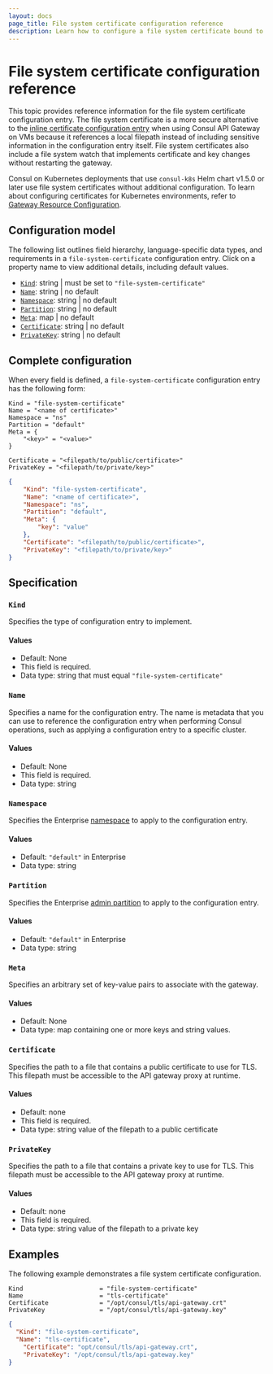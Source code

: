 ```yaml
---
layout: docs
page_title: File system certificate configuration reference
description: Learn how to configure a file system certificate bound to an API Gateway on VMs.
---
```


# File system certificate configuration reference

This topic provides reference information for the file system certificate
configuration entry. The file system certificate is a more secure alternative to the [inline certificate configuration entry](/consul/docs/connect/config-entries/inline-certificate) when using Consul API Gateway on VMs because it references a local filepath instead of including sensitive information in the configuration entry itself. File system certificates also include a file system watch that implements certificate and key changes without restarting the gateway.

Consul on Kubernetes deployments that use `consul-k8s` Helm chart v1.5.0 or later use file system certificates without additional configuration. To learn about configuring certificates for Kubernetes environments, refer to [Gateway Resource Configuration](/consul/docs/connect/gateways/api-gateway/configuration/gateway).

## Configuration model

The following list outlines field hierarchy, language-specific data types, and
requirements in a `file-system-certificate` configuration entry. Click on a property name
to view additional details, including default values.

- [`Kind`](#kind): string | must be set to `"file-system-certificate"`
- [`Name`](#name): string | no default
- [`Namespace`](#namespace): string | no default <EnterpriseAlert inline />
- [`Partition`](#partition): string | no default <EnterpriseAlert inline />
- [`Meta`](#meta): map | no default
- [`Certificate`](#certificate): string | no default
- [`PrivateKey`](#privatekey): string | no default

## Complete configuration

When every field is defined, a `file-system-certificate` configuration entry has the following form:

<Tabs>

<Tab heading="HCL" group="hcl">

```hcl
Kind = "file-system-certificate"
Name = "<name of certificate>"
Namespace = "ns"
Partition = "default"
Meta = {
	"<key>" = "<value>"
}

Certificate = "<filepath/to/public/certificate>"
PrivateKey = "<filepath/to/private/key>"
```

</Tab>

<Tab heading="JSON" group="json">

```json
{
	"Kind": "file-system-certificate",
	"Name": "<name of certificate>",
	"Namespace": "ns",
	"Partition": "default",
	"Meta": {
		"key": "value"
	},
	"Certificate": "<filepath/to/public/certificate>",
	"PrivateKey": "<filepath/to/private/key>"
}
```

</Tab>
</Tabs>

## Specification

### `Kind`

Specifies the type of configuration entry to implement.

#### Values

- Default: None
- This field is required.
- Data type: string that must equal `"file-system-certificate"`

### `Name`

Specifies a name for the configuration entry. The name is metadata that you can
use to reference the configuration entry when performing Consul operations, such
as applying a configuration entry to a specific cluster.

#### Values

- Default: None
- This field is required.
- Data type: string

### `Namespace` <EnterpriseAlert inline />

Specifies the Enterprise [namespace](/consul/docs/enterprise/namespaces) to apply to the configuration entry.

#### Values

- Default: `"default"` in Enterprise
- Data type: string

### `Partition` <EnterpriseAlert inline />

Specifies the Enterprise [admin partition](/consul/docs/enterprise/admin-partitions) to apply to the configuration entry.

#### Values

- Default: `"default"` in Enterprise
- Data type: string

### `Meta`

Specifies an arbitrary set of key-value pairs to associate with the gateway.

#### Values

- Default: None
- Data type: map containing one or more keys and string values.

### `Certificate`

Specifies the path to a file that contains a public certificate to use for TLS. This filepath must be accessible to the API gateway proxy at runtime.

#### Values

- Default: none
- This field is required.
- Data type: string value of the filepath to a public certificate

### `PrivateKey`

Specifies the path to a file that contains a private key to use for TLS. This filepath must be accessible to the API gateway proxy at runtime.

#### Values

- Default: none
- This field is required.
- Data type: string value of the filepath to a private key

## Examples

The following example demonstrates a file system certificate configuration.

<Tabs>

<Tab heading="HCL" group="hcl">

```hcl
Kind                     = "file-system-certificate"
Name                     = "tls-certificate"
Certificate              = "/opt/consul/tls/api-gateway.crt"
PrivateKey               = "/opt/consul/tls/api-gateway.key"
```

</Tab>

<Tab heading="JSON" group="json">

```json
{
  "Kind": "file-system-certificate",
  "Name": "tls-certificate",
	"Certificate": "opt/consul/tls/api-gateway.crt",
	"PrivateKey": "/opt/consul/tls/api-gateway.key"
}
```

</Tab>
</Tabs>